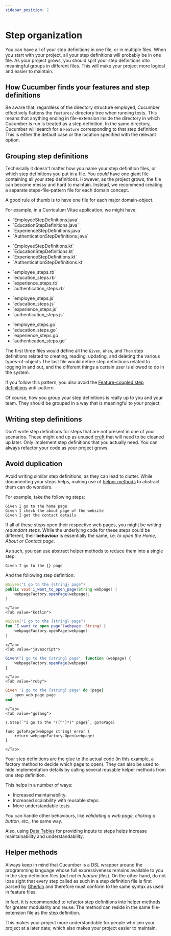 ```yaml
---
sidebar_position: 2
---
```


# Step organization

You can have all of your step definitions in one file, or in multiple files. When you start with your project, all your step definitions will probably be in one file.
As your project grows, you should split your step definitions into meaningful groups in different files.
This will make your project more logical and easier to maintain.

## How Cucumber finds your features and step definitions

Be aware that, regardless of the directory structure employed, Cucumber effectively flattens the `features/` directory tree when running tests.
This means that anything ending in <Term>file-extension</Term> inside the directory in which Cucumber is run is treated as a step definition. In the same directory, Cucumber will search for a `Feature` corresponding to that step definition.
This is either the default case or the location specified with the relevant option.

## Grouping step definitions

Technically it doesn't matter how you name your step definition files, or which step definitions you put in a file.
You *could* have one giant file containing all your step definitions. However, as the project grows, the file can become messy and hard to maintain.
Instead, we recommend creating a separate <Term>steps-file-pattern</Term> file for each domain concept.

A good rule of thumb is to have one file for each major <Term>domain-object</Term>.

For example, in a Curriculum Vitae application, we might have:

<Tabs>
    <Tab value="java">
        <ul>
            <li>`EmployeeStepDefinitions.java`</li>
            <li>`EducationStepDefinitions.java`</li>
            <li>`ExperienceStepDefinitions.java`</li>
            <li>`AuthenticationStepDefinitions.java`</li>
        </ul>
    </Tab>
    <Tab value="kotlin">
        <ul>
            <li>`EmployeeStepDefinitions.kt`</li>
            <li>`EducationStepDefinitions.kt`</li>
            <li>`ExperienceStepDefinitions.kt`</li>
            <li>`AuthenticationStepDefinitions.kt`</li>
        </ul>
    </Tab>
    <Tab value="ruby">
        <ul>
            <li>`employee_steps.rb`</li>
            <li>`education_steps.rb`</li>
            <li>`experience_steps.rb`</li>
            <li>`authentication_steps.rb`</li>
        </ul>
    </Tab>
    <Tab value="javascript">
        <ul>
            <li>`employee_steps.js`</li>
            <li>`education_steps.js`</li>
            <li>`experience_steps.js`</li>
            <li>`authentication_steps.js`</li>
        </ul>
    </Tab>
    <Tab value="golang">
        <ul>
            <li>`employee_steps.go`</li>
            <li>`education_steps.go`</li>
            <li>`experience_steps.go`</li>
            <li>`authentication_steps.go`</li>
        </ul>
    </Tab>
</Tabs>

The first three files would define all the `Given`, `When`, and `Then` step definitions related to creating, reading, updating, and deleting the various <Term>types-of-objects</Term>
The last file would define step definitions related to logging in and out, and the different things a certain user is allowed to do in the system.

If you follow this pattern, you also avoid the
[Feature-coupled step definitions](/docs/guides/anti-patterns#feature-coupled-step-definitions) anti-pattern.

Of course, how you group your step definitions is really up to you and your team. They should be grouped in a way that
is meaningful to *your* project.

## Writing step definitions

Don't write step definitions for steps that are not present in one of your scenarios. These might end up as unused
[cruft](https://en.wikipedia.org/wiki/Cruft) that will need to be cleaned up later. Only implement step definitions that
you actually need. You can always refactor your code as your project grows.

## Avoid duplication

Avoid writing similar step definitions, as they can lead to clutter. While documenting your steps helps, making use of
[helper methods](#helper-methods) to abstract them can do wonders.

For example, take the following steps:

```gherkin
Given I go to the home page
Given I check the about page of the website
Given I get the contact details
```

If all of these steps open their respective web pages, you might be writing *redundant steps*. While the underlying code
for these steps could be different, their **behaviour** is essentially the same, i.e. *to open the Home, About or
Contact page*.

As such, you can use abstract helper methods to reduce them into a single step:

```gherkin
Given I go to the {} page
```

And the following step definition:

<Tabs>
    <Tab value="java">

```java
@Given("I go to the {string} page")
public void i_want_to_open_page(String webpage) {
    webpageFactory.openPage(webpage);
}
```

    </Tab>
    <Tab value="kotlin">

```kotlin
@Given("I go to the {string} page")
fun `I want to open page`(webpage: String) {
    webpageFactory.openPage(webpage)
}
```

    </Tab>
    <Tab value="javascript">

```javascript
Given("I go to the {string} page", function (webpage) {
    webpageFactory.openPage(webpage)
}
```

    </Tab>
    <Tab value="ruby">

```ruby
Given 'I go to the {string} page' do |page|
    open_web_page page
end
```

    </Tab>
    <Tab value="golang">

```golang
s.Step(`^I go to the "([^"]*)" page$`, goToPage)

func goToPage(webpage string) error {
    return webpageFactory.Open(webpage)
}
```

    </Tab>
</Tabs>

Your step definitions are the glue to the actual code (in this example, a factory method to decide which page to open).
They can also be used to hide implementation details by calling several reusable helper methods from one step
definition.

This helps in a number of ways:

* Increased maintainability.
* Increased scalability with reusable steps.
* More understandable tests.

You can handle other behaviours, like *validating a web page, clicking a button, etc.*, the same way.

Also, using [Data Tables](/docs/cucumber/api/#data-tables) for providing inputs to steps helps increase maintainability and understandability.

## Helper methods

Always keep in mind that Cucumber is a DSL wrapper around the programming language whose full expressiveness
remains available to you in the step definition files (*but not in feature files*).
On the other hand, do not lose sight that every step called as such in a step definition file is first parsed by
[Gherkin](/docs/gherkin/) and therefore must conform to the same syntax as used in feature files.

In fact, it is recommended to refactor step definitions into helper methods for greater modularity and reuse.
The method can reside in the same <Term>file-extension</Term> file as the step definition.

This makes your project more understandable for people who join your project at a later date; which also makes your project easier to maintain.
